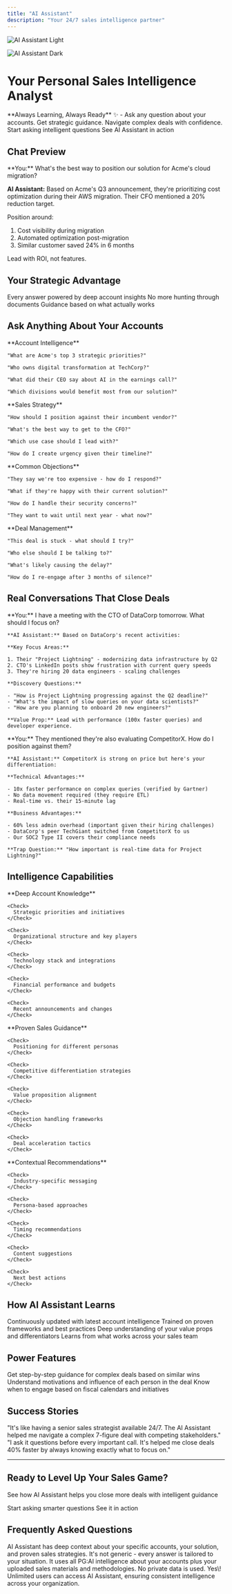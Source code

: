 ```yaml
---
title: "AI Assistant"
description: "Your 24/7 sales intelligence partner"
---
```


<Frame>
  <img
    className="block dark:hidden"
    src="/images/ai-assistant-light.svg"
    alt="AI Assistant Light"
  />

  <img
    className="hidden dark:block"
    src="/images/ai-assistant-dark.svg"
    alt="AI Assistant Dark"
  />
</Frame>

# Your Personal Sales Intelligence Analyst

<Info>
  **Always Learning, Always Ready** ✨ - Ask any question about your accounts. Get strategic guidance. Navigate complex deals with confidence.
</Info>

<CardGroup cols={2}>
  <Card title="Try AI Assistant" icon="message-circle" href="/assistant">
    Start asking intelligent questions
  </Card>
  <Card title="Watch Demo" icon="play" href="/demo/ai-assistant">
    See AI Assistant in action
  </Card>
</CardGroup>

## Chat Preview

<Accordion title="💬 Example Conversation" icon="message-circle">
  **You:** What's the best way to position our solution for Acme's cloud migration?

  **AI Assistant:** Based on Acme's Q3 announcement, they're prioritizing cost optimization during their AWS migration. Their CFO mentioned a 20% reduction target.

  Position around:

  1. Cost visibility during migration
  2. Automated optimization post-migration
  3. Similar customer saved 24% in 6 months

  Lead with ROI, not features.
</Accordion>

## Your Strategic Advantage

<CardGroup cols={3}>
  <Card title="Contextual Intelligence" icon="brain">
    Every answer powered by deep account insights
  </Card>
  <Card title="Instant Answers" icon="clock">
    No more hunting through documents
  </Card>
  <Card title="Deal Strategy" icon="trending-up">
    Guidance based on what actually works
  </Card>
</CardGroup>

## Ask Anything About Your Accounts

<Tabs>
  <Tab title="🔍 Research Questions">
    **Account Intelligence**

    "What are Acme's top 3 strategic priorities?"

    "Who owns digital transformation at TechCorp?"

    "What did their CEO say about AI in the earnings call?"

    "Which divisions would benefit most from our solution?"
  </Tab>
  <Tab title="♟️ Strategic Guidance">
    **Sales Strategy**

    "How should I position against their incumbent vendor?"

    "What's the best way to get to the CFO?"

    "Which use case should I lead with?"

    "How do I create urgency given their timeline?"
  </Tab>
  <Tab title="🛡️ Objection Handling">
    **Common Objections**

    "They say we're too expensive - how do I respond?"

    "What if they're happy with their current solution?"

    "How do I handle their security concerns?"

    "They want to wait until next year - what now?"
  </Tab>
  <Tab title="🗺️ Deal Navigation">
    **Deal Management**

    "This deal is stuck - what should I try?"

    "Who else should I be talking to?"

    "What's likely causing the delay?"

    "How do I re-engage after 3 months of silence?"
  </Tab>
</Tabs>

## Real Conversations That Close Deals

<AccordionGroup>
  <Accordion title="Pre-Meeting Intelligence" icon="calendar">
    **You:** I have a meeting with the CTO of DataCorp tomorrow. What should I focus on?

    **AI Assistant:** Based on DataCorp's recent activities:

    **Key Focus Areas:**

    1. Their "Project Lightning" - modernizing data infrastructure by Q2
    2. CTO's LinkedIn posts show frustration with current query speeds
    3. They're hiring 20 data engineers - scaling challenges

    **Discovery Questions:**

    - "How is Project Lightning progressing against the Q2 deadline?"
    - "What's the impact of slow queries on your data scientists?"
    - "How are you planning to onboard 20 new engineers?"

    **Value Prop:** Lead with performance (100x faster queries) and developer experience.
  </Accordion>
  <Accordion title="Competitive Intelligence" icon="shield">
    **You:** They mentioned they're also evaluating CompetitorX. How do I position against them?

    **AI Assistant:** CompetitorX is strong on price but here's your differentiation:

    **Technical Advantages:**

    - 10x faster performance on complex queries (verified by Gartner)
    - No data movement required (they require ETL)
    - Real-time vs. their 15-minute lag

    **Business Advantages:**

    - 60% less admin overhead (important given their hiring challenges)
    - DataCorp's peer TechGiant switched from CompetitorX to us
    - Our SOC2 Type II covers their compliance needs

    **Trap Question:** "How important is real-time data for Project Lightning?"
  </Accordion>
</AccordionGroup>

## Intelligence Capabilities

<Tabs>
  <Tab title="🔍 Account Research">
    **Deep Account Knowledge**

    <Check>
      Strategic priorities and initiatives
    </Check>
    
    <Check>
      Organizational structure and key players
    </Check>
    
    <Check>
      Technology stack and integrations
    </Check>
    
    <Check>
      Financial performance and budgets
    </Check>
    
    <Check>
      Recent announcements and changes
    </Check>
  </Tab>
  <Tab title="💡 Sales Strategy">
    **Proven Sales Guidance**

    <Check>
      Positioning for different personas
    </Check>
    
    <Check>
      Competitive differentiation strategies
    </Check>
    
    <Check>
      Value proposition alignment
    </Check>
    
    <Check>
      Objection handling frameworks
    </Check>
    
    <Check>
      Deal acceleration tactics
    </Check>
  </Tab>
  <Tab title="🎯 Personalization">
    **Contextual Recommendations**

    <Check>
      Industry-specific messaging
    </Check>
    
    <Check>
      Persona-based approaches
    </Check>
    
    <Check>
      Timing recommendations
    </Check>
    
    <Check>
      Content suggestions
    </Check>
    
    <Check>
      Next best actions
    </Check>
  </Tab>
</Tabs>

## How AI Assistant Learns

<Steps>
  <Step title="Account Context">
    Continuously updated with latest account intelligence
  </Step>
  <Step title="Sales Methodology">
    Trained on proven frameworks and best practices
  </Step>
  <Step title="Your Solutions">
    Deep understanding of your value props and differentiators
  </Step>
  <Step title="Success Patterns">
    Learns from what works across your sales team
  </Step>
</Steps>

## Power Features

<CardGroup cols={3}>
  <Card title="Deal Strategy Mode" icon="chess-rook">
    Get step-by-step guidance for complex deals based on similar wins
  </Card>
  <Card title="Stakeholder Analysis" icon="users">
    Understand motivations and influence of each person in the deal
  </Card>
  <Card title="Timing Intelligence" icon="calendar">
    Know when to engage based on fiscal calendars and initiatives
  </Card>
</CardGroup>

## Success Stories

<AccordionGroup>
  <Accordion title="Rachel Stevens - Enterprise AE at CloudScale" icon="quote">
    "It's like having a senior sales strategist available 24/7. The AI Assistant helped me navigate a complex 7-figure deal with competing stakeholders."
  </Accordion>
  <Accordion title="Marcus Thompson - Senior AE at DataPro" icon="quote">
    "I ask it questions before every important call. It's helped me close deals 40% faster by always knowing exactly what to focus on."
  </Accordion>
</AccordionGroup>

---

## Ready to Level Up Your Sales Game?

See how AI Assistant helps you close more deals with intelligent guidance

<CardGroup cols={2}>
  <Card title="Try AI Assistant" icon="sparkles" href="/assistant">
    Start asking smarter questions
  </Card>
  <Card title="Book Demo" icon="calendar" href="/demo">
    See it in action
  </Card>
</CardGroup>

## Frequently Asked Questions

<AccordionGroup>
  <Accordion title="How is this different from ChatGPT?" icon="help-circle">
    AI Assistant has deep context about your specific accounts, your solution, and proven sales strategies. It's not generic - every answer is tailored to your situation.
  </Accordion>
  <Accordion title="What data does it access?" icon="database">
    It uses all PG:AI intelligence about your accounts plus your uploaded sales materials and methodologies. No private data is used.
  </Accordion>
  <Accordion title="Can my whole team use it?" icon="users">
    Yes\! Unlimited users can access AI Assistant, ensuring consistent intelligence across your organization.
  </Accordion>
</AccordionGroup>